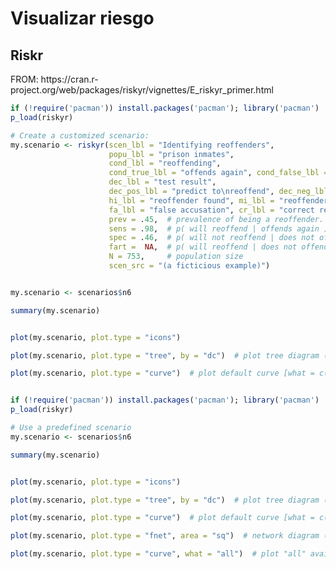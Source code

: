 # Visualizar riesgo{#Visualizar_riesgo}

## Riskr

FROM: https://cran.r-project.org/web/packages/riskyr/vignettes/E_riskyr_primer.html


```r
if (!require('pacman')) install.packages('pacman'); library('pacman')
p_load(riskyr)

# Create a customized scenario: 
my.scenario <- riskyr(scen_lbl = "Identifying reoffenders", 
                      popu_lbl = "prison inmates", 
                      cond_lbl = "reoffending",
                      cond_true_lbl = "offends again", cond_false_lbl = "does not offend again",
                      dec_lbl = "test result",
                      dec_pos_lbl = "predict to\nreoffend", dec_neg_lbl = "predict to\nnot reoffend",
                      hi_lbl = "reoffender found", mi_lbl = "reoffender missed",
                      fa_lbl = "false accusation", cr_lbl = "correct release",
                      prev = .45,  # prevalence of being a reoffender. 
                      sens = .98,  # p( will reoffend | offends again )
                      spec = .46,  # p( will not reoffend | does not offend again )
                      fart =  NA,  # p( will reoffend | does not offend gain )
                      N = 753,     # population size
                      scen_src = "(a ficticious example)")


my.scenario <- scenarios$n6

summary(my.scenario)


plot(my.scenario, plot.type = "icons")

plot(my.scenario, plot.type = "tree", by = "dc")  # plot tree diagram (splitting N by decision)

plot(my.scenario, plot.type = "curve")  # plot default curve [what = c("prev", "PPV", "NPV")]:



```


```r
if (!require('pacman')) install.packages('pacman'); library('pacman')
p_load(riskyr)

# Use a predefined scenario
my.scenario <- scenarios$n6

summary(my.scenario)


plot(my.scenario, plot.type = "icons")

plot(my.scenario, plot.type = "tree", by = "dc")  # plot tree diagram (splitting N by decision)

plot(my.scenario, plot.type = "curve")  # plot default curve [what = c("prev", "PPV", "NPV")]:

plot(my.scenario, plot.type = "fnet", area = "sq")  # network diagram (with numeric probability labels):

plot(my.scenario, plot.type = "curve", what = "all")  # plot "all" available curves:


```

